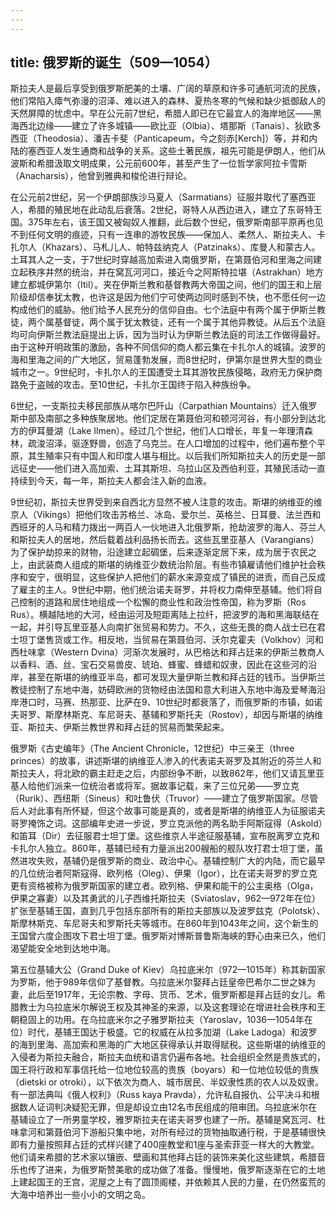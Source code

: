 ```yaml
---
---
---
```

title: 俄罗斯的诞生（509—1054）
---




斯拉夫人是最后享受到俄罗斯肥美的土壤、广阔的草原和许多可通航河流的民族，他们常陷入瘴气弥漫的沼泽、难以进入的森林、夏热冬寒的气候和缺少抵御敌人的天然屏障的忧虑中。早在公元前7世纪，希腊人即已在它最宜人的海岸地区——黑海西北边缘——建立了许多城镇——欧比亚（Olbia）、塔那斯（Tanais）、狄欧多西亚（Theodosia）、潘吉卡斐（Panticapeum，今之刻赤[Kerch]）等，并和内陆的塞西亚人发生通商和战争的关系。这些土著民族，祖先可能是伊朗人，他们从波斯和希腊汲取文明成果，公元前600年，甚至产生了一位哲学家阿拉卡雪斯（Anacharsis），他曾到雅典和梭伦进行辩论。

在公元前2世纪，另一个伊朗部族沙马夏人（Sarmatians）征服并取代了塞西亚人，希腊的殖民地在此动乱后衰落。2世纪，哥特人从西边进入，建立了东哥特王国。375年左右，该王国又被匈奴人推翻，此后数个世纪，俄罗斯南部平原再也见不到任何文明的痕迹，只有一连串的游牧民族——保加人、柔然人、斯拉夫人、卡扎尔人（Khazars）、马札儿人、帕特兹纳克人（Patzinaks）、库曼人和蒙古人。土耳其人之一支，于7世纪时穿越高加索进入南俄罗斯，在第聂伯河和里海之间建立起秩序井然的统治，并在窝瓦河河口，接近今之阿斯特拉堪（Astrakhan）地方建立都城伊第尔（Itil）。夹在伊斯兰教和基督教两大帝国之间，他们的国王和上层阶级却信奉犹太教，也许这是因为他们宁可使两边同时感到不快，也不愿任何一边构成他们的威胁。他们给予人民充分的信仰自由。七个法庭中有两个属于伊斯兰教徒，两个属基督徒，两个属于犹太教徒，还有一个属于其他异教徒。从后五个法庭均可向伊斯兰教法庭提出上诉，因为当时认为伊斯兰教法庭的司法工作做得最好。由于这种开明政策的激励，各种不同信仰的商人都云集在卡扎尔人的城镇。波罗的海和里海之间的广大地区，贸易蓬勃发展，而8世纪时，伊第尔是世界大型的商业城市之一。9世纪时，卡扎尔人的王国遭受土耳其游牧民族侵略，政府无力保护商路免于盗贼的攻击。至10世纪，卡扎尔王国终于陷入种族纷争。

6世纪，一支斯拉夫移民部族从喀尔巴阡山（Carpathian Mountains）迁入俄罗斯中部及南部之多种族聚居地。他们定居在第聂伯河和顿河河谷，有小部分到达北方的伊耳曼湖（Lake Ilmen）。经过几个世纪，他们人口增长，年复一年理清森林，疏浚沼泽，驱逐野兽，创造了乌克兰。在人口增加的过程中，他们遍布整个平原，其生殖率只有中国人和印度人堪与相比。以后我们所知斯拉夫人的历史是一部远征史——他们进入高加索、土耳其斯坦、乌拉山区及西伯利亚，其殖民活动一直持续到今天，每一年，斯拉夫人都会注入新的血液。

9世纪初，斯拉夫世界受到来自西北方显然不被人注意的攻击。斯堪的纳维亚的维京人（Vikings）把他们攻击苏格兰、冰岛、爱尔兰、英格兰、日耳曼、法兰西和西班牙的人马和精力拨出一两百人一伙地进入北俄罗斯，抢劫波罗的海人、芬兰人和斯拉夫人的居地，然后载着战利品扬长而去。这些瓦里亚基人（Varangians）为了保护劫掠来的财物，沿途建立起碉堡，后来逐渐定居下来，成为居于农民之上，由武装商人组成的斯堪的纳维亚少数统治阶层。有些市镇雇请他们维护社会秩序和安宁，很明显，这些保护人把他们的薪水来源变成了镇民的进贡，而自己反成了雇主的主人。9世纪中期，他们统治诺夫哥罗，并将权力南伸至基辅。他们将自己控制的道路和居住地组成一个松懈的商业性和政治性帝国，称为罗斯（Ros Rus）。横越陆地的大河，经由运河及短距离陆上拉纤，把波罗的海和黑海联结在一起，并引导瓦里亚基人向南扩张贸易和势力。不久，这些无畏的商人战士已在君士坦丁堡售货或工作。相反地，当贸易在第聂伯河、沃尔克霍夫（Volkhov）河和西杜味拿（Western Dvina）河渐次发展时，从巴格达和拜占廷来的伊斯兰教商人以香料、酒、丝、宝石交易兽皮、琥珀、蜂蜜、蜂蜡和奴隶，因此在这些河的沿岸，甚至在斯堪的纳维亚半岛，都可发现大量伊斯兰教和拜占廷的钱币。当伊斯兰教徒控制了东地中海，妨碍欧洲的货物经由法国和意大利进入东地中海及爱琴海沿岸港口时，马赛、热那亚、比萨在9、10世纪时都衰落了，而俄罗斯的市镇，如诺夫哥罗、斯摩林斯克、车尼哥夫、基辅和罗斯托夫（Rostov），却因与斯堪的纳维亚、斯拉夫、伊斯兰教世界和拜占廷的贸易而繁荣起来。

俄罗斯《古史编年》（The Ancient Chronicle，12世纪）中三亲王（three princes）的故事，讲述斯堪的纳维亚人渗入的代表诺夫哥罗及其附近的芬兰人和斯拉夫人，将北欧的霸主赶走之后，内部纷争不断，以致862年，他们又请瓦里亚基人给他们派来一位统治者或将军。据故事记载，来了三位兄弟——罗立克（Rurik）、西纽斯（Sineus）和吐鲁伏（Truvor）——建立了俄罗斯国家。尽管后人对此事有所怀疑，但这个故事可能是真的，或者是斯堪的纳维亚人为征服诺夫哥罗掩饰之词。这部编年史进一步说，罗立克派他的两名助手阿斯寇得（Askold）和笛耳（Dir）去征服君士坦丁堡。这些维京人半途征服基辅，宣布脱离罗立克和卡扎尔人独立。860年，基辅已经有力量派出200艘船的舰队攻打君士坦丁堡，虽然进攻失败，基辅仍是俄罗斯的商业、政治中心。基辅控制广大的内陆，而它最早的几位统治者阿斯寇得、欧列格（Oleg）、伊果（Igor），比在诺夫哥罗的罗立克更有资格被称为俄罗斯国家的建立者。欧列格、伊果和能干的公主奥格（Olga，伊果之寡妻）以及其勇武的儿子西维托斯拉夫（Sviatoslav，962—972年在位）扩张至基辅王国，直到几乎包括东部所有的斯拉夫部族以及波罗兹克（Polotsk）、斯摩林斯克、车尼哥夫和罗斯托夫等城市。在860年到1043年之间，这个新生的王国曾六度企图攻下君士坦丁堡。俄罗斯对博斯普鲁斯海峡的野心由来已久，他们渴望能安全地到达地中海。

第五位基辅大公（Grand Duke of Kiev）乌拉底米尔（972—1015年）称其新国家为罗斯，他于989年信仰了基督教。乌拉底米尔娶拜占廷皇帝巴希尔二世之妹为妻，此后至1917年，无论宗教、字母、货币、艺术，俄罗斯都是拜占廷的女儿。希腊教士为乌拉底米尔解说王权及其神圣的来源，以及这套理论在增进社会秩序和王朝稳固上的功用。在乌拉底米尔之子雅罗斯拉夫（Yaroslav，1036—1054年在位）时代，基辅王国达于极盛。它的权威在从拉多加湖（Lake Ladoga）和波罗的海到里海、高加索和黑海的广大地区获得承认并取得赋税。这些斯堪的纳维亚的入侵者为斯拉夫融合，斯拉夫血统和语言仍遍布各地。社会组织全然是贵族式的，国王将行政和军事信托给一位地位较高的贵族（boyars）和一位地位较低的贵族（dietski or otroki），以下依次为商人、城市居民、半奴隶性质的农人以及奴隶。有一部法典叫《俄人权利》（Russ kaya Pravda），允许私自报仇、公平决斗和根据数人证词判决疑犯无罪，但是却设立由12名市民组成的陪审团。乌拉底米尔在基辅设立了一所男童学校，雅罗斯拉夫在诺夫哥罗也建了一所。基辅是窝瓦河、杜味拿河和第聂伯河下游船只集中地，对所有经过的货物抽取通行税，于是基辅很快即有力量按照拜占廷的式样兴建了400座教堂和1座与圣索菲亚一样大的大教堂。他们请来希腊的艺术家以镶嵌、壁画和其他拜占廷的装饰来美化这些建筑，希腊音乐也传了进来，为俄罗斯赞美歌的成功做了准备。慢慢地，俄罗斯逐渐在它的土地上建起国王的王宫，泥屋之上有了圆顶阁楼，并依赖其人民的力量，在仍然蛮荒的大海中培养出一些小小的文明之岛。